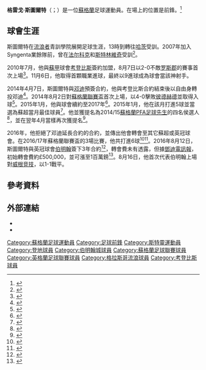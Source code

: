 {{noteTA|G1=足球|G2=英超|G3=FAcup|G4=蘇超
|1=zh-hans:格雷戈;zh-hk:基格;zh-tw:格雷戈;
|2=zh-hans:斯图尔特;zh-hk:史超活;zh-tw:斯圖爾特;
|3=zh-hans:考登比斯;zh-tw:考登比斯;zh-hk:哥頓比夫;
}}
{{Infobox football biography
| name                = 格雷戈·斯图尔特<br>Greg Stewart
| image               = Greg Stewart August 2016.JPG
| image_size          = 
| caption             = 
| fullname            = Greg Alexander James Stewart
| birth_date          = {{birth date and age|1990|3|17|df=y}}
| birth_place         = [[蘇格蘭|蘇格蘭]][[福尔柯克|福尔柯克]]<ref name=SignsBCFC/>
| height              = {{height|m=1.78}}
| position            = [[前鋒_(足球)|前鋒]]
| currentclub = 
| clubnumber = 
| youthyears1         = {{0|0000}}–2003
| youthclubs1         = [[流浪者足球俱乐部|流浪者]]
| youthyears2         = 2003–2006
| youthclubs2         = [[哈茨足球俱乐部|哈茨]]
| years1              = 2007–2010
| clubs1              = Syngenta業餘隊
| caps1               = 
| goals1              = 
| years2              = 2010–2014
| clubs2              = [[考登比斯足球俱樂部|考登比斯]]
| caps2               = 119
| goals2              = 31
| years3              = 2014–2016
| clubs3              = [[邓迪足球俱乐部|邓迪]]
| caps3               = 71
| goals3              = 22
| years4              = 2016–2019
| clubs4              = [[伯明翰足球會|伯明翰]]
| caps4               = 21
| goals4              = 0
| years5              = 2017–2018
| clubs5              = → [[阿伯丁足球俱樂部|鴨巴甸]]
| caps5               = 30
| goals5              = 3
| years6              = 2018–2019
| clubs6              = → [[基馬諾克足球俱樂部|基爾馬諾克]]
| caps6               = 16
| goals6              = 8
| years7              = 2019
| clubs7              = → [[阿伯丁足球俱樂部|鴨巴甸]]
| caps7               = 15
| goals7              = 1
| years8 = 2019–2021
| clubs8 = [[流浪者足球俱乐部|流浪者]]
| caps8 = 21
| goals8 = 3
| nationalteam-update = 
| club-update         = 15:31, 10 May 2019 (UTC)
}}

'''格雷戈·斯圖爾特'''（{{lang-en|Greg Stewart}}；{{bd|1990年|3月17日}}）是一位[[蘇格蘭|蘇格蘭]]足球運動員。在場上的位置是前鋒。<ref>{{Cite web |title=GREG STEWART SIGNS PRE-CONTRACT |url=http://www.dundeefc.co.uk/news/greg-stewart-signs-pre-contract |work=Dundee FC |date=7 April 2014 |accessdate=2015-06-03 |archive-date=2015-05-01 |archive-url=https://web.archive.org/web/20150501090155/http://dundeefc.co.uk/news/greg-stewart-signs-pre-contract |dead-url=no }}</ref>

==球會生涯==
斯圖爾特在[[流浪者足球俱乐部|流浪者]]青訓學院展開足球生涯，13時到轉往[[哈茨足球俱乐部|哈茨]]受訓。2007年加入Syngenta業餘隊前，曾在[[法尔科克足球俱乐部|法尔科克]]和[[斯特林維奇足球會|斯特林維奇]]受訓<ref>{{cite web |url=http://spfl.co.uk/news/article/patience-pays-off-for-stewart/ |title=Patience pays off for Stewart |publisher=Scottish Professional Football League (SPFL) |date=25 March 2011 |accessdate=12 August 2016 |archive-date=2016-08-19 |archive-url=https://web.archive.org/web/20160819214045/http://spfl.co.uk/news/article/patience-pays-off-for-stewart/ |dead-url=no }}</ref>。

2010年7月，他與[[蘇格蘭足球甲級聯賽|蘇甲]]球會[[考登比斯足球俱樂部|考登比斯]]簽約加盟，8月7日以2-0不敵[[罗斯郡足球俱乐部|罗斯郡]]的賽事首次上場<ref>{{cite news |url=http://news.bbc.co.uk/sport2/hi/football/scot_div_1/8890473.stm |title=Cowdenbeath 0–2 Ross County |publisher=BBC Sport |date=7 August 2010 |accessdate=12 August 2016 |archive-date=2016-09-18 |archive-url=https://web.archive.org/web/20160918101053/http://news.bbc.co.uk/sport2/hi/football/scot_div_1/8890473.stm |dead-url=no }}</ref>。11月6日，他取得首顆職業進球，最終以9進球成為球會當該神射手。

2014年4月7日，斯圖爾特與[[邓迪足球俱乐部|邓迪]]預簽合約，他與考登比斯合約結束後以自由身轉投邓迪<ref>{{Cite web |url=http://www.dundeefc.co.uk/news/greg-stewart-signs-pre-contract |title=Greg Stewart signs pre-contract |publisher=Dundee F.C. |date=7 April 2014 |accessdate=12 August 2016 |archive-date=2015-05-01 |archive-url=https://web.archive.org/web/20150501090155/http://dundeefc.co.uk/news/greg-stewart-signs-pre-contract |dead-url=no }}</ref>。2014年8月2日對[[蘇格蘭聯賽盃|蘇格蘭聯賽盃]]首次上場，以4-0擊敗[[彼德赫德足球會|彼德赫德]]並取得入球<ref>{{cite news |url=http://www.bbc.co.uk/sport/0/football/28604343 |title=Dundee 4–0 Peterhead |publisher=BBC Sport |date=2 August 2014 |accessdate=9 August 2014 |archive-date=2014-10-25 |archive-url=https://web.archive.org/web/20141025164946/http://www.bbc.co.uk/sport/0/football/28604343 |dead-url=no }}</ref>。2015年1月，他與球會續約至2017年<ref>{{cite web |url=http://www.dundeefc.co.uk/news/greg-signs-new-deal |title=Greg signs new deal |publisher=Dundee F.C. |date=16 January 2015 |accessdate=16 January 2015 |archive-date=2016-10-08 |archive-url=https://web.archive.org/web/20161008143512/http://dundeefc.co.uk/news/greg-signs-new-deal/ |dead-url=no }}</ref>。2015年1月，他在該月打進5球並當選為蘇超當月最佳球員<ref>{{cite news |url=http://www.scotsman.com/sport/football/spfl/dundee-greg-stewart-bags-spfl-player-of-the-month-1-3686547 |title=Dundee: Greg Stewart bags SPFL player of the month |newspaper=The Scotsman |location=Edinburgh |date=11 February 2015 |accessdate=11 February 2015 |archive-date=2015-09-24 |archive-url=https://web.archive.org/web/20150924154015/http://www.scotsman.com/sport/football/spfl/dundee-greg-stewart-bags-spfl-player-of-the-month-1-3686547 |dead-url=no }}</ref>。他並獲提名為2014/15[[蘇格蘭PFA足球先生|蘇格蘭PFA足球先生]]的四名侯選人<ref>{{cite news |url=http://www.bbc.co.uk/sport/0/football/32442425 |title=Dundee: Greg Stewart finds PFA award nomination 'surreal' |publisher=BBC Sport |date=24 April 2015 |accessdate=25 April 2015 |archive-date=2015-06-19 |archive-url=https://web.archive.org/web/20150619004305/http://www.bbc.co.uk/sport/0/football/32442425 |dead-url=no }}</ref>，並在翌年4月當樣再次獲提名<ref>{{cite news |url=http://www.skysports.com/football/news/11095/10259960/pfa-scotland-player-and-young-player-of-the-year-nominations |title=Celtic, Aberdeen and Dundee players among nominees for PFA Scotland player of year |first=Andrew |last=Richardson |publisher=Sky Sports |date=27 April 2016 |accessdate=13 May 2016 |archive-date=2016-08-03 |archive-url=https://web.archive.org/web/20160803023733/http://www.skysports.com/football/news/11095/10259960/pfa-scotland-player-and-young-player-of-the-year-nominations |dead-url=no }}</ref>。

2016年，他拒絕了邓迪延長合約的合約，並傳出他會轉會至其它蘇超或英冠球會。在2016/17年蘇格蘭聯賽盃的3場比賽，他共打進6球<ref>{{cite news |url=http://www.heraldscotland.com/sport/14678773.Dundee_forward_Greg_Stewart_heads_for_Birmingham_City_medical_after_agreeing_personal_terms/ |title=Dundee forward Greg Stewart heads for Birmingham City medical after agreeing personal terms |first=Alasdair |last=Mackenzie |newspaper=The Herald |location=Glasgow |date=12 August 2016 |accessdate=12 August 2016 |archive-date=2016-08-20 |archive-url=https://web.archive.org/web/20160820184140/http://www.heraldscotland.com/sport/14678773.Dundee_forward_Greg_Stewart_heads_for_Birmingham_City_medical_after_agreeing_personal_terms/ |dead-url=no }}</ref><ref>{{cite news |url=https://www.eveningtelegraph.co.uk/fp/greg-stewart-hints-imminent-dundee-exit/ |title=Greg Stewart hints at imminent Dundee exit |first=Liam |last=Kennedy |newspaper=Evening Telegraph |location=Dundee |date=6 July 2016 |accessdate=12 August 2016 |archive-date=2016-10-08 |archive-url=https://web.archive.org/web/20161008212432/https://www.eveningtelegraph.co.uk/fp/greg-stewart-hints-imminent-dundee-exit/ |dead-url=no }}</ref>。2016年8月12日，斯圖爾特與英冠球會[[伯明翰足球會|伯明翰]]簽下3年合約<ref name=SignsBCFC>{{cite web |url=http://www.bcfc.com/news/article/2016-17/blues-birmingham-city-greg-stewart-dunedee-sign-signing-3242783.aspx |title=Official: Greg Stewart signs for Blues |publisher=Birmingham City F.C. |date=12 August 2016 |accessdate=12 August 2016 |archive-date=2016-09-20 |archive-url=https://web.archive.org/web/20160920142710/http://www.bcfc.com/news/article/2016-17/blues-birmingham-city-greg-stewart-dunedee-sign-signing-3242783.aspx |dead-url=no }}</ref>，轉會費未有透露，但據[[鄧迪電訊報|鄧迪電訊報]]，初始轉會費約£500,000，並可漲至1百萬鎊<ref>{{cite news |url=https://www.eveningtelegraph.co.uk/fp/greg-stewart-heading-birmingham-complete-move-dundee/ |title=Greg Stewart heading to Birmingham to complete move from Dundee |first=Tom |last=Duthie |newspaper=Evening Telegraph |location=Dundee |date=12 August 2016 |accessdate=12 August 2016 |archive-date=2018-08-28 |archive-url=https://web.archive.org/web/20180828134800/https://www.eveningtelegraph.co.uk/fp/greg-stewart-heading-birmingham-complete-move-dundee/ |dead-url=no }}</ref>。8月16日，他首次代表伯明翰上場對[[威根竞技足球俱乐部|威根竞技]]，以1-1戰平。

==參考資料==
{{Reflist}}

==外部連結==
*{{Soccerway|greig-stewart/137504}}
*{{soccerbase|55521}}

{{DEFAULTSORT:Stewart, Greg}}

[[Category:蘇格蘭足球運動員|Category:蘇格蘭足球運動員]]
[[Category:足球前鋒|Category:足球前鋒]]
[[Category:斯特靈運動員|Category:斯特靈運動員]]
[[Category:登地球員|Category:登地球員]]
[[Category:伯明翰城球員|Category:伯明翰城球員]]
[[Category:蘇格蘭足球聯賽球員|Category:蘇格蘭足球聯賽球員]]
[[Category:英格蘭足球聯賽球員|Category:英格蘭足球聯賽球員]]
[[Category:格拉斯哥流浪球員|Category:格拉斯哥流浪球員]]
[[Category:考登比斯球員|Category:考登比斯球員]]